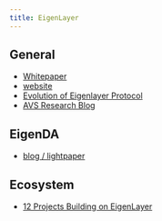 ```yaml
---
title: EigenLayer
---
```


## General

- [Whitepaper](https://docs.eigenlayer.xyz/assets/files/EigenLayer_WhitePaper-88c47923ca0319870c611decd6e562ad.pdf)
- [website](https://eigenlayer.xyz/)
- [Evolution of Eigenlayer Protocol](https://www.blog.eigenlayer.xyz/ycie/)
- [AVS Research Blog](https://www.blog.eigenlayer.xyz/tag/avs-research/)

## EigenDA

- [blog / lightpaper](https://www.blog.eigenlayer.xyz/intro-to-eigenda-hyperscale-data-availability-for-rollups/)

## Ecosystem

- [12 Projects Building on EigenLayer](https://www.blog.eigenlayer.xyz/twelve-early-projects-building-on-eigenlayer/)